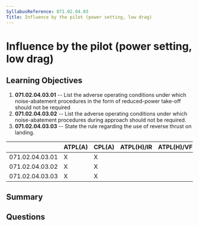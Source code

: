 ```yaml
---
SyllabusReference: 071.02.04.03
Title: Influence by the pilot (power setting, low drag)
---
```


# Influence by the pilot (power setting, low drag)

## Learning Objectives

1. **071.02.04.03.01** -- List the adverse operating conditions under which
   noise-abatement procedures in the form of reduced-power take-off should not
   be required
2. **071.02.04.03.02** -- List the adverse operating conditions under which
   noise-abatement procedures during approach should not be required.
3. **071.02.04.03.03** -- State the rule regarding the use of reverse thrust on
   landing.

|                 | ATPL(A) | CPL(A) | ATPL(H)/IR | ATPL(H)/VFR | CPL(H) | IR  | CBIR(A) |
| --------------- | ------- | ------ | ---------- | ----------- | ------ | --- | ------- |
| 071.02.04.03.01 | X       | X      |            |             |        |     |         |
| 071.02.04.03.02 | X       | X      |            |             |        |     |         |
| 071.02.04.03.03 | X       | X      |            |             |        |     |         |

## Summary

## Questions
